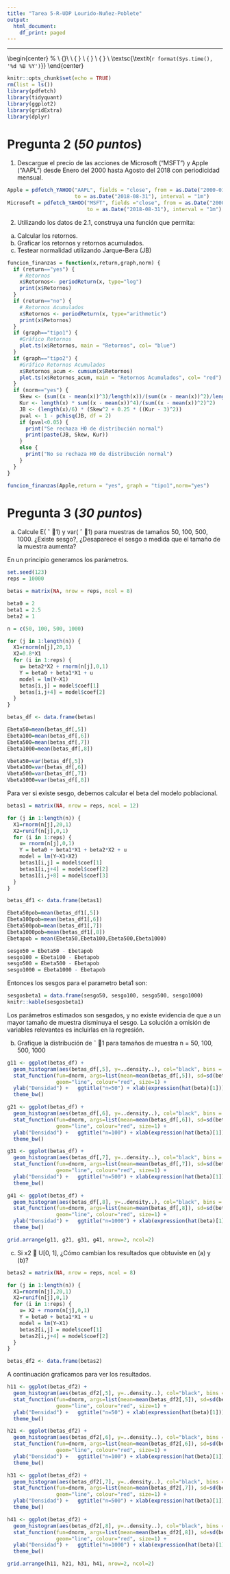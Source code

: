```yaml
---
title: "Tarea 5-R-UDP Lourido-Nuñez-Poblete"
output:
  html_document:
    df_print: paged
---
```

---
\begin{center}
      %\vspace{1cm}
			\includegraphics[width=3cm]{logo.png}\\
			\LARGE{\textbf{R para Economía y Negocios}}\\
			\textsc{Tarea 5}\\
			\smallskip
			\vspace{5pt}
			\small{ \noindent \textsc{\textbf{Nombres}: \textit{Felipe Lourido - Daniel Núñez - Rodrigo Poblete}}}
			\vspace{5pt}
			\\
			\small{ \noindent \textsc{\textbf{Profesor}: \textit{Víctor Macías E.}}}
			\\
			\small{ \noindent \textsc{\textbf{Ayudante}: \textit{Gabriel Cabrera G.}}}
			\\
			\textsc{\textit{`r format(Sys.time(), '%d %B %Y')`}}
\end{center}

```r
knitr::opts_chunk$set(echo = TRUE)
rm(list = ls())
library(pdfetch)
library(tidyquant)
library(ggplot2)
library(gridExtra)
library(dplyr)
```

# Pregunta 2 (*50 puntos*)

1. Descargue el precio de las acciones de Microsoft (“MSFT”) y Apple (“AAPL”) desde Enero
del 2000 hasta Agosto del 2018 con periodicidad mensual.

```r
Apple = pdfetch_YAHOO("AAPL", fields = "close", from = as.Date("2000-01-01"),
                      to = as.Date("2018-08-31"), interval = "1m")
Microsoft = pdfetch_YAHOO("MSFT", fields ="close", from = as.Date("2000-01-01"), 
                          to = as.Date("2018-08-31"), interval = "1m")
```

2. Utilizando los datos de 2.1, construya una función que permita:
a. Calcular los retornos.
b. Graficar los retornos y retornos acumulados.
c. Testear normalidad utilizando Jarque-Bera (JB)

```r
funcion_finanzas = function(x,return,graph,norm) {
  if (return=="yes") {
    # Retornos
    x$Retornos<- periodReturn(x, type="log")
    print(x$Retornos)
  }
  if (return=="no") {
    # Retornos Acumulados
    x$Retornos <- periodReturn(x, type="arithmetic")
    print(x$Retornos)
  }
  if (graph=="tipo1") {
    #Gráfico Retornos
    plot.ts(x$Retornos, main = "Retornos", col= "blue")
  }
  if (graph=="tipo2") {
    #Gráfico Retornos Acumulados
    x$Retornos_acum <- cumsum(x$Retornos)
    plot.ts(x$Retornos_acum, main = "Retornos Acumulados", col= "red")
  }
  if (norm=="yes") {
    Skew <- (sum((x - mean(x))^3)/length(x))/(sum((x - mean(x))^2)/length(x))^(3/2)
    Kur <- length(x) * sum((x - mean(x))^4)/(sum((x - mean(x))^2)^2)
    JB <- (length(x)/6) * (Skew^2 + 0.25 * ((Kur - 3)^2))
    pval <- 1 - pchisq(JB, df = 2)
    if (pval<0.05) {
      print("Se rechaza H0 de distribución normal")
      print(paste(JB, Skew, Kur))
    }
    else {
      print("No se rechaza H0 de distribución normal")
    }
  }
}

funcion_finanzas(Apple,return = "yes", graph = "tipo1",norm="yes")
```

# Pregunta 3 (*30 puntos*)

a. Calcule E( ˆ 1) y var( ˆ 1) para muestras de tamaños 50, 100, 500, 1000. ¿Existe sesgo?, ¿Desaparece el sesgo a medida que el tamaño de la muestra aumenta?

En un principio generamos los parámetros.

```r
set.seed(123)
reps = 10000

betas = matrix(NA, nrow = reps, ncol = 8)

beta0 = 2
beta1 = 2.5
beta2 = 1

n = c(50, 100, 500, 1000)

for (j in 1:length(n)) {
  X1=rnorm(n[j],20,1)
  X2=0.8*X1
  for (i in 1:reps) {
    u= beta2*X2 + rnorm(n[j],0,1)
    Y = beta0 + beta1*X1 + u 
    model = lm(Y~X1)  
    betas[i,j] = model$coef[1]
    betas[i,j+4] = model$coef[2]
  }
}

betas_df <- data.frame(betas)

Ebeta50=mean(betas_df[,5])
Ebeta100=mean(betas_df[,6])
Ebeta500=mean(betas_df[,7])
Ebeta1000=mean(betas_df[,8])

Vbeta50=var(betas_df[,5])
Vbeta100=var(betas_df[,6])
Vbeta500=var(betas_df[,7])
Vbeta1000=var(betas_df[,8])
```

Para ver si existe sesgo, debemos calcular el beta del modelo poblacional.

```r
betas1 = matrix(NA, nrow = reps, ncol = 12)

for (j in 1:length(n)) {
  X1=rnorm(n[j],20,1)
  X2=runif(n[j],0,1)
  for (i in 1:reps) {
    u= rnorm(n[j],0,1)
    Y = beta0 + beta1*X1 + beta2*X2 + u 
    model = lm(Y~X1+X2)  
    betas1[i,j] = model$coef[1]
    betas1[i,j+4] = model$coef[2]
    betas1[i,j+8] = model$coef[3]
  }
}

betas_df1 <- data.frame(betas1)

Ebeta50pob=mean(betas_df1[,5])
Ebeta100pob=mean(betas_df1[,6])
Ebeta500pob=mean(betas_df1[,7])
Ebeta1000pob=mean(betas_df1[,8])
Ebetapob = mean(Ebeta50,Ebeta100,Ebeta500,Ebeta1000)

sesgo50 = Ebeta50 - Ebetapob
sesgo100 = Ebeta100 - Ebetapob
sesgo500 = Ebeta500 - Ebetapob
sesgo1000 = Ebeta1000 - Ebetapob
```

Entonces los sesgos para el parametro beta1 son:

```r
sesgosbeta1 = data.frame(sesgo50, sesgo100, sesgo500, sesgo1000)
knitr::kable(sesgosbeta1)
```

Los parámetros estimados son sesgados, y no existe evidencia de que a un mayor tamaño de muestra disminuya el sesgo. La solución a omisión de variables relevantes es incluirlas en la regresión.

b. Grafique la distribución de ˆ 1 para tamaños de muestra n = 50, 100, 500, 1000

```r
g11 <- ggplot(betas_df) + 
  geom_histogram(aes(betas_df[,5], y=..density..), col="black", bins = 30) +
  stat_function(fun=dnorm, args=list(mean=mean(betas_df[,5]), sd=sd(betas_df[,5])), 
                geom="line", colour="red", size=1) +
  ylab("Densidad") +   ggtitle("n=50") + xlab(expression(hat(beta)[1])) +
  theme_bw()

g21 <- ggplot(betas_df) + 
  geom_histogram(aes(betas_df[,6], y=..density..), col="black", bins = 30) +
  stat_function(fun=dnorm, args=list(mean=mean(betas_df[,6]), sd=sd(betas_df[,6])), 
                geom="line", colour="red", size=1) +
  ylab("Densidad") +   ggtitle("n=100") + xlab(expression(hat(beta)[1])) +
  theme_bw()

g31 <- ggplot(betas_df) + 
  geom_histogram(aes(betas_df[,7], y=..density..), col="black", bins = 30) +
  stat_function(fun=dnorm, args=list(mean=mean(betas_df[,7]), sd=sd(betas_df[,7])), 
                geom="line", colour="red", size=1) +
  ylab("Densidad") +   ggtitle("n=500") + xlab(expression(hat(beta)[1])) +
  theme_bw()

g41 <- ggplot(betas_df) + 
  geom_histogram(aes(betas_df[,8], y=..density..), col="black", bins = 30) +
  stat_function(fun=dnorm, args=list(mean=mean(betas_df[,8]), sd=sd(betas_df[,8])), 
                geom="line", colour="red", size=1) +
  ylab("Densidad") +   ggtitle("n=1000") + xlab(expression(hat(beta)[1])) +
  theme_bw()

grid.arrange(g11, g21, g31, g41, nrow=2, ncol=2)
```


c. Si x2  U[0, 1], ¿Cómo cambian los resultados que obtuviste en (a) y (b)?

```r
betas2 = matrix(NA, nrow = reps, ncol = 8)

for (j in 1:length(n)) {
  X1=rnorm(n[j],20,1)
  X2=runif(n[j],0,1)
  for (i in 1:reps) {
    u= X2 + rnorm(n[j],0,1)
    Y = beta0 + beta1*X1 + u 
    model = lm(Y~X1)  
    betas2[i,j] = model$coef[1]
    betas2[i,j+4] = model$coef[2]
  }
}

betas_df2 <- data.frame(betas2)
```

A continuación graficamos para ver los resultados. 

```r
h11 <- ggplot(betas_df2) + 
  geom_histogram(aes(betas_df2[,5], y=..density..), col="black", bins = 30) +
  stat_function(fun=dnorm, args=list(mean=mean(betas_df2[,5]), sd=sd(betas_df2[,5])), 
                geom="line", colour="red", size=1) +
  ylab("Densidad") +   ggtitle("n=50") + xlab(expression(hat(beta)[1])) +
  theme_bw()

h21 <- ggplot(betas_df2) + 
  geom_histogram(aes(betas_df2[,6], y=..density..), col="black", bins = 30) +
  stat_function(fun=dnorm, args=list(mean=mean(betas_df2[,6]), sd=sd(betas_df2[,6])), 
                geom="line", colour="red", size=1) +
  ylab("Densidad") +   ggtitle("n=100") + xlab(expression(hat(beta)[1])) +
  theme_bw()

h31 <- ggplot(betas_df2) + 
  geom_histogram(aes(betas_df2[,7], y=..density..), col="black", bins = 30) +
  stat_function(fun=dnorm, args=list(mean=mean(betas_df2[,7]), sd=sd(betas_df2[,7])), 
                geom="line", colour="red", size=1) +
  ylab("Densidad") +   ggtitle("n=500") + xlab(expression(hat(beta)[1])) +
  theme_bw()

h41 <- ggplot(betas_df2) + 
  geom_histogram(aes(betas_df2[,8], y=..density..), col="black", bins = 30) +
  stat_function(fun=dnorm, args=list(mean=mean(betas_df2[,8]), sd=sd(betas_df2[,8])), 
                geom="line", colour="red", size=1) +
  ylab("Densidad") +   ggtitle("n=1000") + xlab(expression(hat(beta)[1])) +
  theme_bw()

grid.arrange(h11, h21, h31, h41, nrow=2, ncol=2)
```


